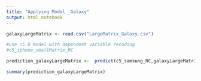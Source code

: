 ```yaml
---
title: "Applying Model _Galaxy"
output: html_notebook
---
```


```r
galaxyLargeMatrix <- read.csv("LargeMatrix_Galaxy.csv")
```

```r
#use c5.0 model with dependent variable recoding
#c5_iphone_smallMatrix_RC

prediction_galaxyLargeMatrix <-  predict(c5_samsung_RC,galaxyLargeMatrix)
```

```r
summary(prediction_galaxyLargeMatrix)
```